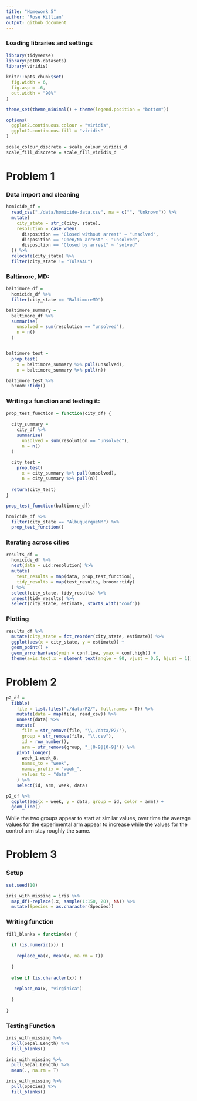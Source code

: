 ```yaml
---
title: "Homework 5"
author: "Rose Killian"
output: github_document
---
```


### Loading libraries and settings

```r
library(tidyverse)
library(p8105.datasets)
library(viridis)

knitr::opts_chunk$set(
  fig.width = 6,
  fig.asp = .6,
  out.width = "90%"
)

theme_set(theme_minimal() + theme(legend.position = "bottom"))

options(
  ggplot2.continuous.colour = "viridis",
  ggplot2.continuous.fill = "viridis"
)

scale_colour_discrete = scale_colour_viridis_d
scale_fill_discrete = scale_fill_viridis_d

```

# Problem 1

### Data import and cleaning

```r
homicide_df = 
  read_csv("./data/homicide-data.csv", na = c("", "Unknown")) %>% 
  mutate(
    city_state = str_c(city, state),
    resolution = case_when(
      disposition == "Closed without arrest" ~ "unsolved",
      disposition == "Open/No arrest" ~ "unsolved",
      disposition == "Closed by arrest" ~ "solved"
  )) %>% 
  relocate(city_state) %>% 
  filter(city_state != "TulsaAL")
```

### Baltimore, MD:

```r
baltimore_df = 
  homicide_df %>% 
  filter(city_state == "BaltimoreMD")

baltimore_summary = 
  baltimore_df %>% 
  summarise(
    unsolved = sum(resolution == "unsolved"),
    n = n()
  )


baltimore_test = 
  prop.test(
    x = baltimore_summary %>% pull(unsolved),
    n = baltimore_summary %>% pull(n))

baltimore_test %>% 
  broom::tidy()
```

### Writing a function and testing it:

```r
prop_test_function = function(city_df) {
  
  city_summary = 
    city_df %>% 
    summarise(
      unsolved = sum(resolution == "unsolved"),
      n = n()
  )

  city_test = 
    prop.test(
      x = city_summary %>% pull(unsolved),
      n = city_summary %>% pull(n))
  
  return(city_test)
}

prop_test_function(baltimore_df)

homicide_df %>% 
  filter(city_state == "AlbuquerqueNM") %>% 
  prop_test_function()
```

### Iterating across cities

```r
results_df = 
  homicide_df %>% 
  nest(data = uid:resolution) %>% 
  mutate(
    test_results = map(data, prop_test_function),
    tidy_results = map(test_results, broom::tidy)
  ) %>% 
  select(city_state, tidy_results) %>% 
  unnest(tidy_results) %>% 
  select(city_state, estimate, starts_with("conf"))
```

### Plotting

```r
results_df %>% 
  mutate(city_state = fct_reorder(city_state, estimate)) %>% 
  ggplot(aes(x = city_state, y = estimate)) +
  geom_point() +
  geom_errorbar(aes(ymin = conf.low, ymax = conf.high)) +
  theme(axis.text.x = element_text(angle = 90, vjust = 0.5, hjust = 1))
```

# Problem 2

```r
p2_df =
  tibble(
    file = list.files("./data/P2/", full.names = T)) %>%
    mutate(data = map(file, read_csv)) %>% 
    unnest(data) %>% 
    mutate(
      file = str_remove(file, "\\./data/P2/"),
      group = str_remove(file, "\\.csv"),
      id = row_number(),
      arm = str_remove(group, "_[0-9][0-9]")) %>%
    pivot_longer(
      week_1:week_8,
      names_to = "week",
      names_prefix = "week_",
      values_to = "data"
    ) %>% 
    select(id, arm, week, data) 

p2_df %>% 
  ggplot(aes(x = week, y = data, group = id, color = arm)) +
  geom_line()
```

While the two groups appear to start at similar values, over time the average values for the experimental arm appear to increase while the values for the control arm stay roughly the same. 

# Problem 3

### Setup

```r
set.seed(10)

iris_with_missing = iris %>% 
  map_df(~replace(.x, sample(1:150, 20), NA)) %>%
  mutate(Species = as.character(Species))
```

### Writing function

```r
fill_blanks = function(x) {
  
  if (is.numeric(x)) {
    
    replace_na(x, mean(x, na.rm = T))
      
  }
  
  else if (is.character(x)) {
    
   replace_na(x, "virginica")
    
  }
  
}
```

### Testing Function

```r
iris_with_missing %>% 
  pull(Sepal.Length) %>% 
  fill_blanks()

iris_with_missing %>% 
  pull(Sepal.Length) %>% 
  mean(., na.rm = T)

iris_with_missing %>% 
  pull(Species) %>% 
  fill_blanks()
```


